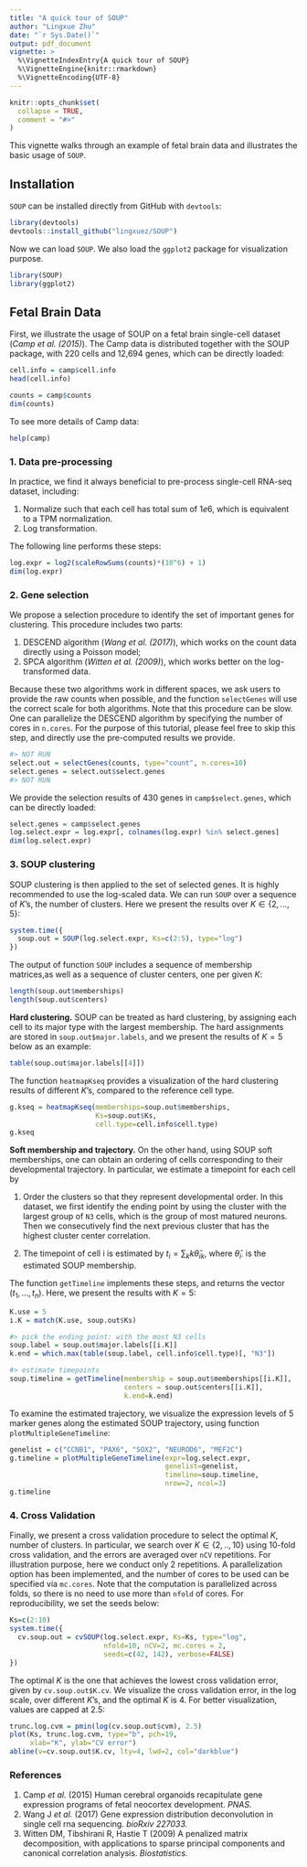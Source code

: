 ```yaml
---
title: "A quick tour of SOUP"
author: "Lingxue Zhu"
date: "`r Sys.Date()`"
output: pdf_document
vignette: >
  %\VignetteIndexEntry{A quick tour of SOUP}
  %\VignetteEngine{knitr::rmarkdown}
  %\VignetteEncoding{UTF-8}
---
```


```r
knitr::opts_chunk$set(
  collapse = TRUE,
  comment = "#>"
)
```

This vignette walks through an example of fetal brain data and illustrates the basic usage of `SOUP`.

## Installation
`SOUP` can be installed directly from GitHub with `devtools`: 
```r
library(devtools)
devtools::install_github("lingxuez/SOUP")
```

Now we can load `SOUP`. We also load the `ggplot2` package for visualization purpose.
```r
library(SOUP)
library(ggplot2)
```

## Fetal Brain Data
First, we illustrate the usage of SOUP on a fetal brain single-cell dataset (*Camp et al. (2015)*). The Camp data is distributed together with the SOUP package, with 220 cells and 12,694 genes, which can be directly loaded:
```r
cell.info = camp$cell.info
head(cell.info)

counts = camp$counts
dim(counts)
```

To see more details of Camp data:
```r
help(camp)
```

### 1. Data pre-processing
In practice, we find it always beneficial to pre-process single-cell RNA-seq dataset, including:

1. Normalize such that each cell has total sum of $1e6$, which is equivalent to a TPM normalization.
2. Log transformation.

The following line performs these steps:
```r
log.expr = log2(scaleRowSums(counts)*(10^6) + 1)
dim(log.expr)
```

### 2. Gene selection
We propose a selection procedure to identify the set of important genes for clustering. This procedure includes two parts:

1. DESCEND algorithm (*Wang et al. (2017)*), which works on the count data directly using a Poisson model;
2. SPCA algorithm (*Witten et al. (2009)*), which works better on the log-transformed data.

Because these two algorithms work in different spaces, we ask users to provide the raw counts when possible, and the function `selectGenes` will use the correct scale for both algorithms. Note that this procedure can be slow. One can parallelize the DESCEND algorithm by specifying the number of cores in `n.cores`. For the purpose of this tutorial, please feel free to skip this step, and directly use the pre-computed results we provide.
```r
#> NOT RUN
select.out = selectGenes(counts, type="count", n.cores=10)
select.genes = select.out$select.genes
#> NOT RUN
```

We provide the selection results of 430 genes in `camp$select.genes`, which can be directly loaded:
```r
select.genes = camp$select.genes
log.select.expr = log.expr[, colnames(log.expr) %in% select.genes]
dim(log.select.expr)
```

### 3. SOUP clustering
SOUP clustering is then applied to the set of selected genes.  It is highly recommended to use the log-scaled data. We can run `SOUP` over a sequence of $K$'s, the number of clusters. Here we present the results over $K\in\{2, ..., 5\}$:
```r
system.time({
  soup.out = SOUP(log.select.expr, Ks=c(2:5), type="log")
})
```

The output of function `SOUP` includes a sequence of membership matrices,as well as a sequence of cluster centers, one per given $K$:
```r
length(soup.out$memberships)
length(soup.out$centers)
```

**Hard clustering.**
SOUP can be treated as hard clustering,  by assigning each cell to its major type with the largest membership. The hard assignments are stored in `soup.out$major.labels`, and we present the results of $K=5$ below as an example:
```r
table(soup.out$major.labels[[4]])
```

The function `heatmapKseq` provides a visualization of the hard clustering results of different $K$'s, compared to the reference cell type.
```r
g.kseq = heatmapKseq(memberships=soup.out$memberships, 
                     Ks=soup.out$Ks, 
                     cell.type=cell.info$cell.type)
g.kseq
```

**Soft membership and trajectory.**
On the other hand, using SOUP soft memberships, one can obtain an ordering of cells corresponding to their developmental trajectory. In particular, we estimate a timepoint for each cell by

1. Order the clusters so that they represent developmental order. In this dataset, we first identify the ending point by using the cluster with the largest group of `N3` cells, which is the group of most matured neurons. Then we consecutively find the next previous cluster that has the highest cluster center correlation.

2. The timepoint of cell i is estimated by $t_i = \sum_k k \hat{\theta}_{ik}$, where $\hat{\theta}_{i \cdot}$ is the estimated SOUP membership.

The function `getTimeline` implements these steps, and returns the vector $(t_1, ..., t_n)$. Here, we present the results with $K=5$:
```r
K.use = 5
i.K = match(K.use, soup.out$Ks)

#> pick the ending point: with the most N3 cells
soup.label = soup.out$major.labels[[i.K]]
k.end = which.max(table(soup.label, cell.info$cell.type)[, "N3"])

#> estimate timepoints
soup.timeline = getTimeline(membership = soup.out$memberships[[i.K]],
                            centers = soup.out$centers[[i.K]],
                            k.end=k.end)
```

To examine the estimated trajectory, we visualize the expression levels of 5 marker genes along the estimated SOUP trajectory, using function `plotMultipleGeneTimeline`:
```r
genelist = c("CCNB1", "PAX6", "SOX2", "NEUROD6", "MEF2C")
g.timeline = plotMultipleGeneTimeline(expr=log.select.expr, 
                                      genelist=genelist,
                                      timeline=soup.timeline, 
                                      nrow=2, ncol=3)
g.timeline
```


### 4. Cross Validation
Finally, we present a cross validation procedure to select the optimal $K$, number of clusters. In particular, we search over $K\in\{2, .., 10\}$ using 10-fold cross validation, and the errors are averaged over `nCV` repetitions. For illustration purpose, here we conduct only 2 repetitions. A parallelization option has been implemented, and the number of cores to be used can be specified via `mc.cores`. Note that the computation is parallelized across folds, so there is no need to use more than `nfold` of cores. For reproducibility, we set the seeds below:
```r
Ks=c(2:10)
system.time({
  cv.soup.out = cvSOUP(log.select.expr, Ks=Ks, type="log",
                       nfold=10, nCV=2, mc.cores = 2,
                       seeds=c(42, 142), verbose=FALSE)
})
```

The optimal $K$ is the one that achieves the lowest cross validation error, given by `cv.soup.out$K.cv`. We visualize the cross validation error, in the log scale, over different $K$'s, and the optimal $K$ is 4. For better visualization, values are capped at 2.5:
```r
trunc.log.cvm = pmin(log(cv.soup.out$cvm), 2.5)
plot(Ks, trunc.log.cvm, type="b", pch=19,
     xlab="K", ylab="CV error")
abline(v=cv.soup.out$K.cv, lty=4, lwd=2, col="darkblue")
```

### References
1. Camp *et al.* (2015) Human cerebral organoids recapitulate gene expression programs of fetal neocortex development. *PNAS.*
2. Wang J *et al.* (2017) Gene expression distribution deconvolution in single cell rna sequencing. *bioRxiv 227033.*
3. Witten DM, Tibshirani R, Hastie T (2009) A penalized matrix decomposition, with applications to sparse principal components and canonical correlation analysis. *Biostatistics.*
